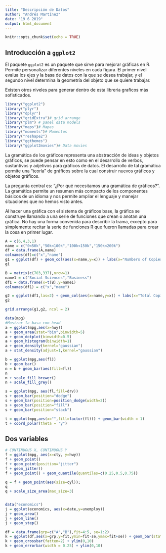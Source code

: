 ```yaml
---
title: "Descripción de Datos"
author: "Andrés Martínez"
date: "19 6 2019"
output: html_document
---
```


```r
knitr::opts_chunk$set(echo = TRUE)
```

## Introducción a `ggplot2`

El paquete `ggplot2` es un paquete que sirve para mejorar gráficas en R. Permite personalizar diferentes niveles en cada figura. El primer nivel evalua los ejes y la basa de datos con la que se desea trabajar, y el segundo nivel determina la geometría del objeto que se quiere trabajar.

Existen otros niveles para generar dentro de esta libreria graficos más sofisticados.

```r
library("ggplot2")
library("plyr")
library("dplyr")
library("gridExtra")# grid arrange
library("plm") # panel data models
library("maps")# Mapas
library("moments")# Momentos
library("reshape2")
library("ggthemes")
library("ggplot2movies")# Data movies
```


La gramática de los gráficos representa una abstracción de ideas y objetos gráficos, se puede pensar en esto como en el desarrollo de verbos, sustantivos y adjetivos para gráficos de datos. El desarrollo de tal gramática permite una "teoría" de gráficos sobre la cual construir nuevos gráficos y objetos gráficos. 

La pregunta central es: “¿Por qué necesitamos una gramática de gráficos?”. La gramática permite un resumen más compacto de los componentes básicos de un idioma y nos permite ampliar el lenguaje y manejar situaciones que no hemos visto antes.

Al hacer una gráfica con el sistema de gráficos base, la gráfica se construye llamando a una serie de funciones que crean o anotan una gráfica. No hay una forma convenida para describir la trama, excepto para simplemente recitar la serie de funciones R que fueron llamadas para crear la cosa en primer lugar. 

```r

A = c(6,4,3,1)
name = c("0<50k","50k<100k","100k<150k","150k<200k")
df = data.frame(A,name)
colnames(df)=c("x","name")
g1 = ggplot(df) + geom_col(aes(x=name,y=x)) + labs(x="Numbers of Copies Sold",y="Number of Books",title="Independent Textbook Publishing, Inc.",subtitle=" Distribution of Copies Sold",caption="",fill="")
g1
```







```r

B = matrix(c(703,337),nrow=1)
name1 = c("Social Sciences","Business")
df1 = data.frame(x=t(B),y=name1)
colnames(df1) = c("x","name")

g2 = ggplot(df1,las=2) + geom_col(aes(x=name,y=x)) + labs(x="Total Copies Sold",y="Market Classification",title="Total Copies Sold by Market Class",subtitle=" ",caption="",fill="") + coord_flip() + theme(axis.text.y=element_text(angle=90,hjust=1,vjust=0.5))
g2

```


```r


grid.arrange(g1,g2, ncol = 2)

```


```r
data(mpg)
#Mostrar la basa con head 
a = ggplot(mpg,aes(x=hwy))
a + geom_area(stat="bin",binwidth=5)
a + geom_dotplot(binwidth=0.5)
a + geom_histogram(binwidth=1)
a + geom_density(kernel="gaussian")
a + stat_density(adjust=1,kernel="gaussian")
```

```r

b = ggplot(mpg,aes(fl))
b + geom_bar()
n = b + geom_bar(aes(fill=fl))
n
n + scale_fill_brewer()
n + scale_fill_grey()

```


```r

s = ggplot(mpg, aes(fl,fill=drv))
s + geom_bar(position="dodge")
s + geom_bar(position=position_dodge(width=2))
s + geom_bar(position="fill")
s + geom_bar(position="stack")

```

```r

t = ggplot(mpg,aes(x="",fill=factor(fl))) + geom_bar(width = 1)
t + coord_polar(theta = "y")


```

## Dos variables

```r

# CONTINUOUS X, CONTINUOUS Y
f = ggplot(mpg, aes(x=cty, y=hwy))
f + geom_point()
f + geom_point(position="jitter")
f + geom_jitter()
f + geom_point() + geom_quantile(quantiles=c(0.25,0.5,0.75))
```


```r


q = f + geom_point(aes(size=cyl)); 
q
q + scale_size_area(max_size=3)



```




```r

data("economics")
j = ggplot(economics, aes(x=date,y=unemploy))
j + geom_area()
j + geom_line()
j + geom_step()

```



```r

df = data.frame(grp=c("A","B"),fit=4:5, se=1:2)
k = ggplot(df,aes(x=grp,y=fit,ymin=fit-se,ymax=fit+se)) + geom_bar(stat="identity")
k + geom_crossbar(fatten=2) + ylim(0,10)
k + geom_errorbar(width = 0.25) + ylim(0,10)

```

```r



```

